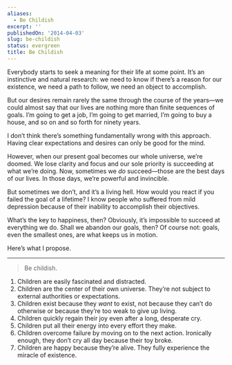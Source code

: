 ```yaml
---
aliases:
  - Be Childish
excerpt: ''
publishedOn: '2014-04-03'
slug: be-childish
status: evergreen
title: Be Childish
---
```

Everybody starts to seek a meaning for their life at some point. It’s an instinctive and natural research: we need to know if there’s a reason for our existence, we need a path to follow, we need an object to accomplish.

But our desires remain rarely the same through the course of the years—we could almost say that our lives are nothing more than finite sequences of goals. I’m going to get a job, I’m going to get married, I’m going to buy a house, and so on and so forth for ninety years.

I don’t think there’s something fundamentally wrong with this approach. Having clear expectations and desires can only be good for the mind.

However, when our present goal becomes our whole universe, we’re doomed. We lose clarity and focus and our sole priority is succeeding at what we’re doing. Now, sometimes we _do_ succeed—those are the best days of our lives. In those days, we’re powerful and invincible.

But sometimes we don’t, and it’s a living hell. How would you react if you failed the goal of a lifetime? I know people who suffered from mild depression because of their inability to accomplish their objectives.

What’s the key to happiness, then? Obviously, it’s impossible to succeed at everything we do. Shall we abandon our goals, then? Of course not: goals, even the smallest ones, are what keeps us in motion.

Here’s what I propose.

---

> Be childish.

1. Children are easily fascinated and distracted.
2. Children are the center of their own universe. They’re not subject to external authorities or expectations.
3. Children exist because they _want_ to exist, not because they can’t do otherwise or because they’re too weak to give up living.
4. Children quickly regain their joy even after a long, desperate cry.
5. Children put all their energy into every effort they make.
6. Children overcome failure by moving on to the next action. Ironically enough, they don’t cry all day because their toy broke.
7. Children are happy because they’re alive. They fully experience the miracle of existence.
